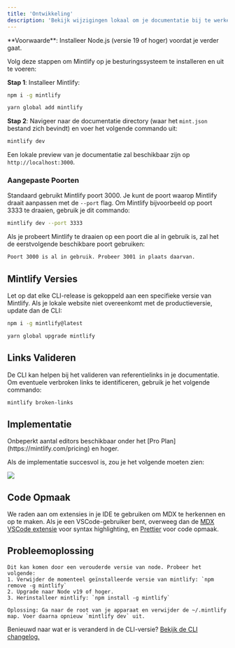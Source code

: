 ```yaml
---
title: 'Ontwikkeling'
description: 'Bekijk wijzigingen lokaal om je documentatie bij te werken'
---
```


<Info>
  **Voorwaarde**: Installeer Node.js (versie 19 of hoger) voordat je verder gaat.
</Info>

Volg deze stappen om Mintlify op je besturingssysteem te installeren en uit te voeren:

**Stap 1**: Installeer Mintlify:

<CodeGroup>

  ```bash npm
  npm i -g mintlify
  ```

```bash yarn
yarn global add mintlify
```

</CodeGroup>

**Stap 2**: Navigeer naar de documentatie directory (waar het `mint.json` bestand zich bevindt) en voer het volgende commando uit:

```bash
mintlify dev
```

Een lokale preview van je documentatie zal beschikbaar zijn op `http://localhost:3000`.

### Aangepaste Poorten

Standaard gebruikt Mintlify poort 3000. Je kunt de poort waarop Mintlify draait aanpassen met de `--port` flag. Om Mintlify bijvoorbeeld op poort 3333 te draaien, gebruik je dit commando:

```bash
mintlify dev --port 3333
```

Als je probeert Mintlify te draaien op een poort die al in gebruik is, zal het de eerstvolgende beschikbare poort gebruiken:

```md
Poort 3000 is al in gebruik. Probeer 3001 in plaats daarvan.
```

## Mintlify Versies

Let op dat elke CLI-release is gekoppeld aan een specifieke versie van Mintlify. Als je lokale website niet overeenkomt met de productieversie, update dan de CLI:

<CodeGroup>

```bash npm
npm i -g mintlify@latest
```

```bash yarn
yarn global upgrade mintlify
```

</CodeGroup>

## Links Valideren

De CLI kan helpen bij het valideren van referentielinks in je documentatie. Om eventuele verbroken links te identificeren, gebruik je het volgende commando:

```bash
mintlify broken-links
```

## Implementatie

<Tip>
  Onbeperkt aantal editors beschikbaar onder het [Pro
  Plan](https://mintlify.com/pricing) en hoger.
</Tip>

Als de implementatie succesvol is, zou je het volgende moeten zien:

<Frame>
  <img src="/images/checks-passed.png" style={{ borderRadius: '0.5rem' }} />
</Frame>

## Code Opmaak

We raden aan om extensies in je IDE te gebruiken om MDX te herkennen en op te maken. Als je een VSCode-gebruiker bent, overweeg dan de [MDX VSCode extensie](https://marketplace.visualstudio.com/items?itemName=unifiedjs.vscode-mdx) voor syntax highlighting, en [Prettier](https://marketplace.visualstudio.com/items?itemName=esbenp.prettier-vscode) voor code opmaak.

## Probleemoplossing

<AccordionGroup>
  <Accordion title='Fout: Kan de "sharp" module niet laden met de darwin-arm64 runtime'>

    Dit kan komen door een verouderde versie van node. Probeer het volgende:
    1. Verwijder de momenteel geïnstalleerde versie van mintlify: `npm remove -g mintlify`
    2. Upgrade naar Node v19 of hoger.
    3. Herinstalleer mintlify: `npm install -g mintlify`
  </Accordion>

  <Accordion title="Probleem: Onbekende fout tegengekomen">
  
    Oplossing: Ga naar de root van je apparaat en verwijder de ~/.mintlify map. Voer daarna opnieuw `mintlify dev` uit.
  </Accordion>
</AccordionGroup>

Benieuwd naar wat er is veranderd in de CLI-versie? [Bekijk de CLI changelog.](https://www.npmjs.com/package/mintlify?activeTab=versions)